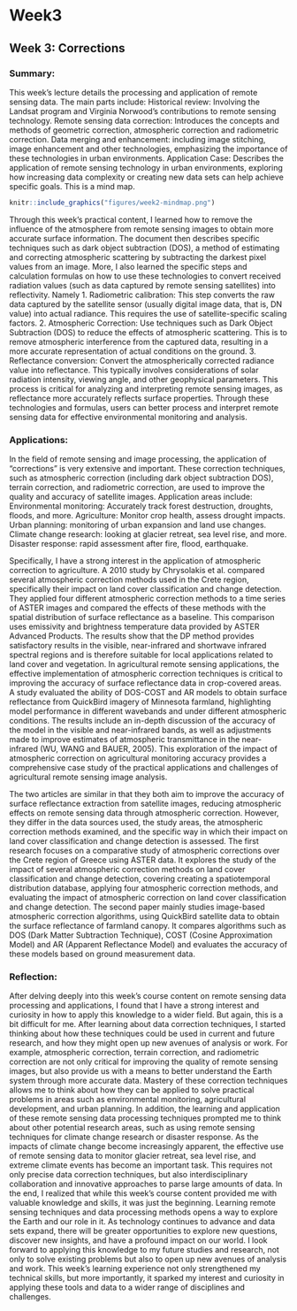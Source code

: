 # Week3

## Week 3: Corrections

### Summary:

This week’s lecture details the processing and application of remote sensing data. The main parts include: Historical review: Involving the Landsat program and Virginia Norwood's contributions to remote sensing technology. Remote sensing data correction: Introduces the concepts and methods of geometric correction, atmospheric correction and radiometric correction. Data merging and enhancement: including image stitching, image enhancement and other technologies, emphasizing the importance of these technologies in urban environments. Application Case: Describes the application of remote sensing technology in urban environments, exploring how increasing data complexity or creating new data sets can help achieve specific goals. This is a mind map.

```r
knitr::include_graphics("figures/week2-mindmap.png")
```

Through this week’s practical content, I learned how to remove the influence of the atmosphere from remote sensing images to obtain more accurate surface information. The document then describes specific techniques such as dark object subtraction (DOS), a method of estimating and correcting atmospheric scattering by subtracting the darkest pixel values from an image. More, I also learned the specific steps and calculation formulas on how to use these technologies to convert received radiation values (such as data captured by remote sensing satellites) into reflectivity. Namely 1. Radiometric calibration: This step converts the raw data captured by the satellite sensor (usually digital image data, that is, DN value) into actual radiance. This requires the use of satellite-specific scaling factors. 2. Atmospheric Correction: Use techniques such as Dark Object Subtraction (DOS) to reduce the effects of atmospheric scattering. This is to remove atmospheric interference from the captured data, resulting in a more accurate representation of actual conditions on the ground. 3. Reflectance conversion: Convert the atmospherically corrected radiance value into reflectance. This typically involves considerations of solar radiation intensity, viewing angle, and other geophysical parameters. This process is critical for analyzing and interpreting remote sensing images, as reflectance more accurately reflects surface properties. Through these technologies and formulas, users can better process and interpret remote sensing data for effective environmental monitoring and analysis.

### Applications:

In the field of remote sensing and image processing, the application of "corrections" is very extensive and important. These correction techniques, such as atmospheric correction (including dark object subtraction DOS), terrain correction, and radiometric correction, are used to improve the quality and accuracy of satellite images. Application areas include: Environmental monitoring: Accurately track forest destruction, droughts, floods, and more. Agriculture: Monitor crop health, assess drought impacts. Urban planning: monitoring of urban expansion and land use changes. Climate change research: looking at glacier retreat, sea level rise, and more. Disaster response: rapid assessment after fire, flood, earthquake.

Specifically, I have a strong interest in the application of atmospheric correction to agriculture. A 2010 study by Chrysolakis et al. compared several atmospheric correction methods used in the Crete region, specifically their impact on land cover classification and change detection. They applied four different atmospheric correction methods to a time series of ASTER images and compared the effects of these methods with the spatial distribution of surface reflectance as a baseline. This comparison uses emissivity and brightness temperature data provided by ASTER Advanced Products. The results show that the DP method provides satisfactory results in the visible, near-infrared and shortwave infrared spectral regions and is therefore suitable for local applications related to land cover and vegetation. In agricultural remote sensing applications, the effective implementation of atmospheric correction techniques is critical to improving the accuracy of surface reflectance data in crop-covered areas. A study evaluated the ability of DOS-COST and AR models to obtain surface reflectance from QuickBird imagery of Minnesota farmland, highlighting model performance in different wavebands and under different atmospheric conditions. The results include an in-depth discussion of the accuracy of the model in the visible and near-infrared bands, as well as adjustments made to improve estimates of atmospheric transmittance in the near-infrared (WU, WANG and BAUER, 2005). This exploration of the impact of atmospheric correction on agricultural monitoring accuracy provides a comprehensive case study of the practical applications and challenges of agricultural remote sensing image analysis.

The two articles are similar in that they both aim to improve the accuracy of surface reflectance extraction from satellite images, reducing atmospheric effects on remote sensing data through atmospheric correction. However, they differ in the data sources used, the study areas, the atmospheric correction methods examined, and the specific way in which their impact on land cover classification and change detection is assessed. The first research focuses on a comparative study of atmospheric corrections over the Crete region of Greece using ASTER data. It explores the study of the impact of several atmospheric correction methods on land cover classification and change detection, covering creating a spatiotemporal distribution database, applying four atmospheric correction methods, and evaluating the impact of atmospheric correction on land cover classification and change detection. The second paper mainly studies image-based atmospheric correction algorithms, using QuickBird satellite data to obtain the surface reflectance of farmland canopy. It compares algorithms such as DOS (Dark Matter Subtraction Technique), COST (Cosine Approximation Model) and AR (Apparent Reflectance Model) and evaluates the accuracy of these models based on ground measurement data.

### Reflection:

After delving deeply into this week's course content on remote sensing data processing and applications, I found that I have a strong interest and curiosity in how to apply this knowledge to a wider field. But again, this is a bit difficult for me. After learning about data correction techniques, I started thinking about how these techniques could be used in current and future research, and how they might open up new avenues of analysis or work. For example, atmospheric correction, terrain correction, and radiometric correction are not only critical for improving the quality of remote sensing images, but also provide us with a means to better understand the Earth system through more accurate data. Mastery of these correction techniques allows me to think about how they can be applied to solve practical problems in areas such as environmental monitoring, agricultural development, and urban planning. In addition, the learning and application of these remote sensing data processing techniques prompted me to think about other potential research areas, such as using remote sensing techniques for climate change research or disaster response. As the impacts of climate change become increasingly apparent, the effective use of remote sensing data to monitor glacier retreat, sea level rise, and extreme climate events has become an important task. This requires not only precise data correction techniques, but also interdisciplinary collaboration and innovative approaches to parse large amounts of data. In the end, I realized that while this week's course content provided me with valuable knowledge and skills, it was just the beginning. Learning remote sensing techniques and data processing methods opens a way to explore the Earth and our role in it. As technology continues to advance and data sets expand, there will be greater opportunities to explore new questions, discover new insights, and have a profound impact on our world. I look forward to applying this knowledge to my future studies and research, not only to solve existing problems but also to open up new avenues of analysis and work. This week’s learning experience not only strengthened my technical skills, but more importantly, it sparked my interest and curiosity in applying these tools and data to a wider range of disciplines and challenges.
